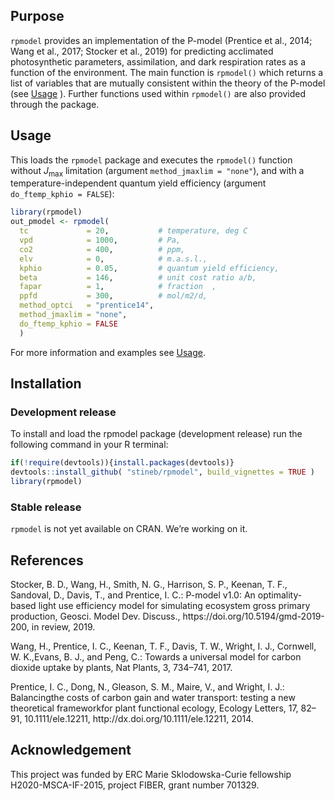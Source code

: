 ## Purpose

`rpmodel` provides an implementation of the P-model (Prentice et al., 2014; Wang et al., 2017; Stocker et al., 2019) for predicting acclimated photosynthetic parameters, assimilation, and dark respiration rates as a function of the environment. The main function is `rpmodel()` which returns a list of variables that are mutually consistent within the theory of the P-model (see [Usage](./articles/usage.html) ). Further functions used within `rpmodel()` are also provided through the package.

## Usage

This loads the `rpmodel` package and executes the `rpmodel()` function without $J_{\text{max}}$ limitation (argument `method_jmaxlim = "none"`), and with a temperature-independent quantum yield efficiency (argument `do_ftemp_kphio = FALSE`):
```r
library(rpmodel)
out_pmodel <- rpmodel( 
  tc             = 20,           # temperature, deg C
  vpd            = 1000,         # Pa,
  co2            = 400,          # ppm,
  elv            = 0,            # m.a.s.l.,
  kphio          = 0.05,         # quantum yield efficiency,
  beta           = 146,          # unit cost ratio a/b,
  fapar          = 1,            # fraction  ,
  ppfd           = 300,          # mol/m2/d,
  method_optci   = "prentice14",
  method_jmaxlim = "none",
  do_ftemp_kphio = FALSE 
  )
```

For more information and examples see [Usage](./articles/usage.html).

## Installation

### Development release
To install and load the rpmodel package (development release) run the following command in your R terminal: 
```r
if(!require(devtools)){install.packages(devtools)}
devtools::install_github( "stineb/rpmodel", build_vignettes = TRUE )
library(rpmodel)
```

### Stable release
`rpmodel` is not yet available on CRAN. We're working on it.


## References

Stocker, B. D., Wang, H., Smith, N. G., Harrison, S. P., Keenan, T. F., Sandoval, D., Davis, T., and Prentice, I. C.: P-model v1.0: An optimality-based light use efficiency model for simulating ecosystem gross primary production, Geosci. Model Dev. Discuss., https://doi.org/10.5194/gmd-2019-200, in review, 2019.

Wang, H., Prentice, I. C., Keenan, T. F., Davis, T. W., Wright, I. J., Cornwell, W. K.,Evans, B. J., and Peng, C.:  Towards a universal model for carbon dioxide uptake by plants, Nat Plants, 3, 734–741, 2017.

Prentice,  I. C.,  Dong,  N.,  Gleason,  S. M.,  Maire,  V.,  and Wright,  I. J.:  Balancingthe costs of carbon gain and water transport:  testing a new theoretical frameworkfor  plant  functional  ecology, Ecology  Letters,  17,  82–91, 10.1111/ele.12211, http://dx.doi.org/10.1111/ele.12211, 2014.


## Acknowledgement

This project was funded by ERC Marie Sklodowska-Curie fellowship H2020-MSCA-IF-2015, project FIBER, grant number 701329.
